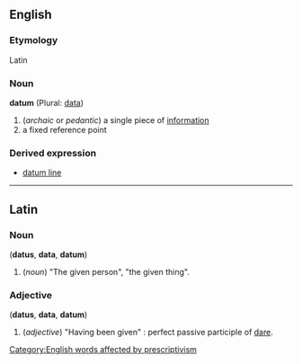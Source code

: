 ==English==
===Etymology===
Latin

===Noun===
'''datum''' (Plural: [[data]])

#(''archaic'' or ''pedantic'') a single piece of [[information]]
#a fixed reference point

===Derived expression===
*[[datum line]]

----

==Latin==
===Noun===
('''datus''', '''data''', '''datum''')

# (''noun'') "The given person", "the given thing".

===Adjective===
('''datus''', '''data''', '''datum''')

# (''adjective'') "Having been given" : perfect passive participle of [[dare#Latin|dare]].

[[Category:English words affected by prescriptivism]]